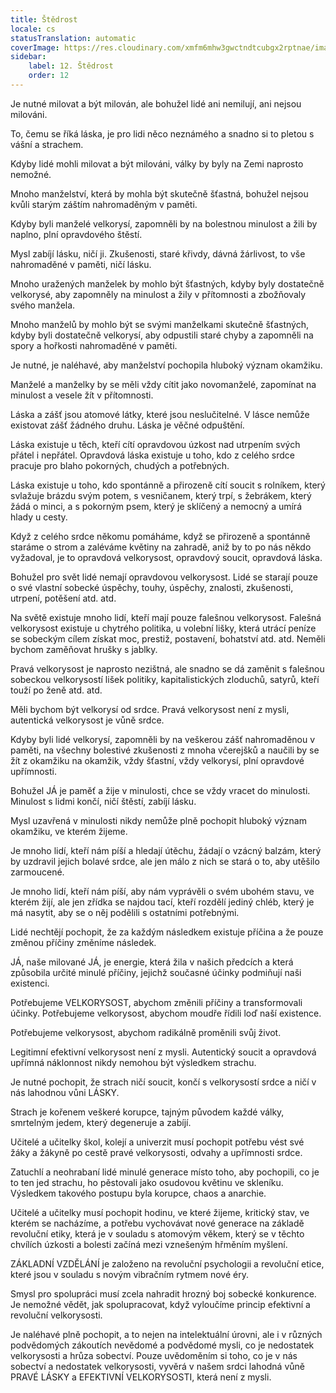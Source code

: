 ```yaml
---
title: Štědrost
locale: cs
statusTranslation: automatic
coverImage: https://res.cloudinary.com/xmfm6mhw3gwctndtcubgx2rptnae/image/upload/v1740337243/small_cover_educacion_fundamental_a051170f1c.webp
sidebar:
    label: 12. Štědrost
    order: 12
---
```

Je nutné milovat a být milován, ale bohužel lidé ani nemilují, ani nejsou milováni.

To, čemu se říká láska, je pro lidi něco neznámého a snadno si to pletou s vášní a strachem.

Kdyby lidé mohli milovat a být milováni, války by byly na Zemi naprosto nemožné.

Mnoho manželství, která by mohla být skutečně šťastná, bohužel nejsou kvůli starým záštím nahromaděným v paměti.

Kdyby byli manželé velkorysí, zapomněli by na bolestnou minulost a žili by naplno, plní opravdového štěstí.

Mysl zabíjí lásku, ničí ji. Zkušenosti, staré křivdy, dávná žárlivost, to vše nahromaděné v paměti, ničí lásku.

Mnoho uražených manželek by mohlo být šťastných, kdyby byly dostatečně velkorysé, aby zapomněly na minulost a žily v přítomnosti a zbožňovaly svého manžela.

Mnoho manželů by mohlo být se svými manželkami skutečně šťastných, kdyby byli dostatečně velkorysí, aby odpustili staré chyby a zapomněli na spory a hořkosti nahromaděné v paměti.

Je nutné, je naléhavé, aby manželství pochopila hluboký význam okamžiku.

Manželé a manželky by se měli vždy cítit jako novomanželé, zapomínat na minulost a vesele žít v přítomnosti.

Láska a zášť jsou atomové látky, které jsou neslučitelné. V lásce nemůže existovat zášť žádného druhu. Láska je věčné odpuštění.

Láska existuje u těch, kteří cítí opravdovou úzkost nad utrpením svých přátel i nepřátel. Opravdová láska existuje u toho, kdo z celého srdce pracuje pro blaho pokorných, chudých a potřebných.

Láska existuje u toho, kdo spontánně a přirozeně cítí soucit s rolníkem, který svlažuje brázdu svým potem, s vesničanem, který trpí, s žebrákem, který žádá o minci, a s pokorným psem, který je sklíčený a nemocný a umírá hlady u cesty.

Když z celého srdce někomu pomáháme, když se přirozeně a spontánně staráme o strom a zaléváme květiny na zahradě, aniž by to po nás někdo vyžadoval, je to opravdová velkorysost, opravdový soucit, opravdová láska.

Bohužel pro svět lidé nemají opravdovou velkorysost. Lidé se starají pouze o své vlastní sobecké úspěchy, touhy, úspěchy, znalosti, zkušenosti, utrpení, potěšení atd. atd.

Na světě existuje mnoho lidí, kteří mají pouze falešnou velkorysost. Falešná velkorysost existuje u chytrého politika, u volební lišky, která utrácí peníze se sobeckým cílem získat moc, prestiž, postavení, bohatství atd. atd. Neměli bychom zaměňovat hrušky s jablky.

Pravá velkorysost je naprosto nezištná, ale snadno se dá zaměnit s falešnou sobeckou velkorysostí lišek politiky, kapitalistických zloduchů, satyrů, kteří touží po ženě atd. atd.

Měli bychom být velkorysí od srdce. Pravá velkorysost není z mysli, autentická velkorysost je vůně srdce.

Kdyby byli lidé velkorysí, zapomněli by na veškerou zášť nahromaděnou v paměti, na všechny bolestivé zkušenosti z mnoha včerejšků a naučili by se žít z okamžiku na okamžik, vždy šťastní, vždy velkorysí, plní opravdové upřímnosti.

Bohužel JÁ je paměť a žije v minulosti, chce se vždy vracet do minulosti. Minulost s lidmi končí, ničí štěstí, zabíjí lásku.

Mysl uzavřená v minulosti nikdy nemůže plně pochopit hluboký význam okamžiku, ve kterém žijeme.

Je mnoho lidí, kteří nám píší a hledají útěchu, žádají o vzácný balzám, který by uzdravil jejich bolavé srdce, ale jen málo z nich se stará o to, aby utěšilo zarmoucené.

Je mnoho lidí, kteří nám píší, aby nám vyprávěli o svém ubohém stavu, ve kterém žijí, ale jen zřídka se najdou tací, kteří rozdělí jediný chléb, který je má nasytit, aby se o něj podělili s ostatními potřebnými.

Lidé nechtějí pochopit, že za každým následkem existuje příčina a že pouze změnou příčiny změníme následek.

JÁ, naše milované JÁ, je energie, která žila v našich předcích a která způsobila určité minulé příčiny, jejichž současné účinky podmiňují naši existenci.

Potřebujeme VELKORYSOST, abychom změnili příčiny a transformovali účinky. Potřebujeme velkorysost, abychom moudře řídili loď naší existence.

Potřebujeme velkorysost, abychom radikálně proměnili svůj život.

Legitimní efektivní velkorysost není z mysli. Autentický soucit a opravdová upřímná náklonnost nikdy nemohou být výsledkem strachu.

Je nutné pochopit, že strach ničí soucit, končí s velkorysostí srdce a ničí v nás lahodnou vůni LÁSKY.

Strach je kořenem veškeré korupce, tajným původem každé války, smrtelným jedem, který degeneruje a zabíjí.

Učitelé a učitelky škol, kolejí a univerzit musí pochopit potřebu vést své žáky a žákyně po cestě pravé velkorysosti, odvahy a upřímnosti srdce.

Zatuchlí a neohrabaní lidé minulé generace místo toho, aby pochopili, co je to ten jed strachu, ho pěstovali jako osudovou květinu ve skleníku. Výsledkem takového postupu byla korupce, chaos a anarchie.

Učitelé a učitelky musí pochopit hodinu, ve které žijeme, kritický stav, ve kterém se nacházíme, a potřebu vychovávat nové generace na základě revoluční etiky, která je v souladu s atomovým věkem, který se v těchto chvílích úzkosti a bolesti začíná mezi vznešeným hřměním myšlení.

ZÁKLADNÍ VZDĚLÁNÍ je založeno na revoluční psychologii a revoluční etice, které jsou v souladu s novým vibračním rytmem nové éry.

Smysl pro spolupráci musí zcela nahradit hrozný boj sobecké konkurence. Je nemožné vědět, jak spolupracovat, když vyloučíme princip efektivní a revoluční velkorysosti.

Je naléhavé plně pochopit, a to nejen na intelektuální úrovni, ale i v různých podvědomých zákoutích nevědomé a podvědomé mysli, co je nedostatek velkorysosti a hrůza sobectví. Pouze uvědoměním si toho, co je v nás sobectví a nedostatek velkorysosti, vyvěrá v našem srdci lahodná vůně PRAVÉ LÁSKY a EFEKTIVNÍ VELKORYSOSTI, která není z mysli.

